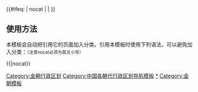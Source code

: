 {{Navbox
| name = 金朝行政区划
| state = 
| title = [[金朝]][[金朝行政区划|行政区划]]
| basestyle = 
| image = 
|above = [[五京制]]

| group1 = [[上京路]]
| list1 = 
{{Navbox subgroup
| group1 = 府
| list1 = [[會寧府]]
| group2 = 州
| list2 = [[肇州 (古代)|肇州]] &#124; [[隆州 (金朝)|隆州]] &#124; [[信州 (遼朝)|信州]]
| group3 = 路
| list3 = [[蒲与路]] &#124; [[合懶路]] &#124; [[恤品路]] &#124; [[曷蘇館路]] &#124; [[胡里改路]]
| group4 = 軍司
| list4 = 烏古迪烈統軍司 
}} 

| group2 = [[中都路]]
| list2 = 
{{Navbox subgroup
| group1 = 府
| list1 = [[大兴府]]
| group2 = 州
| list2 = [[通州 (北京)‎|通州]] &#124; [[蓟州 (古代)|薊州]] &#124; [[易州]] &#124; [[涿州 (古代)|涿州]] &#124; [[顺州 (唐朝)|順州]] &#124; [[平州 (隋朝)|平州]] &#124; [[滦州 (古代)|灤州]] &#124; [[雄州 (河北)|雄州]] &#124; [[霸州 (后周)|霸州]] &#124; [[保州 (北宋)|保州]] &#124; [[安州 (金朝)|安州]] &#124; [[遂州 (河北)|遂州]] &#124; [[安肃州]] 
}} 

| group3 = [[东京路]]
| list3 = 
{{Navbox subgroup
| group1 = 府
| list1 = [[辽阳府]]
| group2 = 州
| list2 = [[澄州 (金朝)|澄州]] &#124; [[沈州]] &#124; [[貴德州]] &#124; [[盖州 (金朝)|蓋州]] &#124; [[复州]] &#124; [[来遠州]] 
}} 

| group4 = [[北京路 (金朝)|北京路]]
| list4 = 
{{Navbox subgroup
| group1 = 府
| list1 = [[大定府 (辽朝)|大定府]] &#124; [[广寧府]] &#124; [[興中府]] &#124; [[上京临潢府|臨潢府]]
| group2 = 州
| list2 = [[利州 (辽朝)|利州]] &#124; [[义州 (金朝)|義州]] &#124; [[锦州 (辽朝)|錦州]] &#124; [[瑞州 (金朝)|瑞州]] &#124; [[懿州 (辽朝)|懿州]] &#124; [[建州 (辽朝)|建州]] &#124; [[全州 (金朝)|全州]] &#124; [[庆州 (内蒙古)|慶州]] &#124; [[兴州 (河北)|興州]] &#124; [[泰州 (辽朝)|泰州]] 
}} 

| group5 = [[西京路]]
| list5 = 
{{Navbox subgroup
| group1 = 府
| list1 = [[大同府]] &#124; [[德兴府]]
| group2 = 州
| list2 = [[丰州 (内蒙)|丰州]] &#124; [[弘州]] &#124; [[净州]] &#124; [[桓州 (金朝)|桓州]] &#124; [[抚州 (辽朝)|撫州]] &#124; [[昌州 (金朝)|昌州]] &#124; [[宣德州]] &#124; [[朔州 (北齐)|朔州]] &#124; [[武州 (辽朝)|武州]] &#124; [[应州 (后唐)|应州]] &#124; [[蔚州 (北魏)|蔚州]] &#124; [[云内州]] &#124; [[宁边州]] &#124; [[東勝州]] 
| group3 = 部族節度使
| list3 = 烏昆神魯 &#124; 烏古里 &#124; 石塁 &#124; 助魯 &#124; 孛特本 &#124; 計魯 &#124; 部羅火扎石合 &#124; 土魯渾扎石合
| group4 = 詳穏
| list4 = 咩乣 &#124; 木典乣 &#124; 骨典乣 &#124; 唐古乣 &#124; 耶剌都乣 &#124; 移典乣 &#124; 蘇木典乣 &#124; 胡都乣 &#124; 霞馬乣
}} 

| group6 = [[南京路 (金朝)|南京路]]
| list6 = 
{{Navbox subgroup
| group1 = 府
| list1 = [[開封府]] &#124; [[归德府]] &#124; [[河南府]]
| group2 = 州
| list2 = [[睢州 (金朝)|睢州]] &#124; [[单州]] &#124; [[寿州 (隋朝)|寿州]] &#124; [[陕州 (古代)|陝州]] &#124; [[邓州 (隋朝)|鄧州]] &#124; [[唐州 (唐朝)|唐州]] &#124; [[裕州 (金朝)|裕州]] &#124; [[嵩州 (金朝)|嵩州]] &#124; [[汝州 (古代)|汝州]] &#124; [[許州]] &#124; [[钧州]] &#124; [[亳州 (古代)|亳州]] &#124; [[陳州]] &#124; [[蔡州 (隋朝)|蔡州]] &#124; [[息州]] &#124; [[郑州 (古代)|鄭州]] &#124; [[颍州 (北魏)|潁州]] &#124; [[宿州 (古代)|宿州]] &#124; [[泗州]] 
}} 

| group7 = [[河北東路]]
| list7 = 
{{Navbox subgroup
| group1 = 府
| list1 = [[河间府]]
| group2 = 州
| list2 = [[蠡州]] &#124; [[莫州]] &#124; [[献州]] &#124; [[冀州 (古代)|冀州]] &#124; [[深州 (古代)|深州]] &#124; [[清州 (北宋)|清州]] &#124; [[沧州 (古代)|滄州]] &#124; [[景州 (隋朝)|景州]]
}}

| group8 = [[河北西路]]
| list8 = 
{{Navbox subgroup
| group1 = 府
| list1 = [[真定府]] &#124; [[彰德府]] &#124; [[中山府]]
| group2 = 州
| list2 = [[威州 (金朝)|威州]] &#124; [[沃州 (金朝)|沃州]] &#124; [[邢州]] &#124; [[洺州]] &#124; [[磁州]] &#124; [[祁州]] &#124; [[濬州]] &#124; [[卫州]] &#124; [[滑州]] 
}}

| group9 = [[山東東路]]
| list9 = 
{{Navbox subgroup
| group1 = 府
| list1 = [[益都府]] &#124; [[济南府]]
| group2 = 州
| list2 = [[潍州]] &#124; [[滨州 (古代)|滨州]] &#124; [[沂州]] &#124; [[密州 (山东)|密州]] &#124; [[海州 (东魏)|海州]] &#124; [[莒州]] &#124; [[棣州]] &#124; [[淄州]] &#124; [[莱州 (古代)|萊州]] &#124; [[登州]] &#124; [[宁海州]]
}}

| group10 = [[山東西路]]
| list10 = 
{{Navbox subgroup
| group1 = 府
| list1 = [[东平府 (北宋)|東平府]]
| group2 = 州
| list2 = [[济州 (后周)|济州]] &#124; [[徐州 (三国至明朝)|徐州]] &#124; [[邳州 (古代)|邳州]] &#124; [[滕州 (古代)|滕州]] &#124; [[博州]] &#124; [[兖州 (古代)|兗州]] &#124; [[泰安州]] &#124; [[德州 (山东)|德州]] &#124; [[曹州]]
}}

| group11 = [[大名府路]]
| list11 = 
{{Navbox subgroup
| group1 = 府
| list1 = [[大名府]]
| group2 = 州
| list2 = [[恩州 (1048年—1369年)|恩州]] &#124; [[濮州]] &#124; [[开州 (金朝)|開州]] 
}}

| group12 = [[河東北路]]
| list12 = 
{{Navbox subgroup
| group1 = 府
| list1 = [[太原府]]
| group2 = 州
| list2 = [[晋州 (金朝)|晋州]] &#124; [[忻州 (古代)|忻州]] &#124; [[平定州]] &#124; [[汾州]] &#124; [[石州 (北周)|石州]] &#124; [[葭州]] &#124; [[代州]] &#124; [[隩州]] &#124; [[宁化州]] &#124; [[嵐州]] &#124; [[岢嵐州]] &#124; [[保德州]] &#124; [[管州 (唐朝)|管州]]
}}

| group13 = [[河東南路]]
| list13 = 
{{Navbox subgroup
| group1 = 府
| list1 = [[平阳府]] &#124; [[蒲州 (北周)|河中府]]
| group2 = 州
| list2 = [[隰州 (隋朝)|隰州]] &#124; [[吉州 (金朝)|吉州]] &#124; [[绛州]] &#124; [[解州]] &#124; [[泽州]]（[[忠昌军节度使]]） &#124; [[潞州]] &#124; [[辽州 (隋朝)|遼州]] &#124; [[沁州]] &#124; [[懷州]] &#124; [[孟州 (古代)|孟州]]
}}

| group14 = [[京兆府路]]
| list14 = 
{{Navbox subgroup
| group1 = 府
| list1 = [[京兆府]]
| group2 = 州
| list2 = [[商州 (北周)|商州]] &#124; [[虢州]] &#124; [[乾州 (乾宁)|乾州]] &#124; [[同州]] &#124; [[耀州 (唐朝)|耀州]] &#124; [[华州 (西魏)|華州]]
}}
 
| group15 = [[咸平路]]
| list15 = 
{{Navbox subgroup
| group1 = 府
| list1 = [[咸平府]]
| group2 = 州
| list2 = [[韩州]]
}}

| group16 = [[鳳翔路 (金朝)|鳳翔路]]
| list16 = 
{{Navbox subgroup
| group1 = 府
| list1 = [[鳳翔府]] &#124; [[平涼府]]
| group2 = 州
| list2 = [[德顺州]] &#124; [[镇戎州]] &#124; [[秦州 (古代)|秦州]] &#124; [[隴州]]
}}

| group17 = [[鄜延路]]
| list17 = 
{{Navbox subgroup
| group1 = 府
| list1 = [[延安府]]
| group2 = 州
| list2 = [[丹州]] &#124; [[保安州 (金朝)|保安州]] &#124; [[绥德州]] &#124; [[鄜州]] &#124; [[坊州]]
}}

| group18 = [[庆原路]]
| list18 = 
{{Navbox subgroup
| group1 = 府
| list1 = [[慶陽府]]
| group2 = 州
| list2 = [[环州 (后周)|環州]] &#124; [[寧州]] &#124; [[邠州 (彬州)|邠州]] &#124; [[原州 (北魏)|原州]] &#124; [[涇州]]
}}

| group19 = [[臨洮路]]
| list19 = 
{{Navbox subgroup
| group1 = 府
| list1 = [[臨洮府]]
| group2 = 州
| list2 = [[积石州]] &#124; [[洮州]] &#124; [[兰州 (隋朝)|蘭州]] &#124; [[巩州 (北宋)|鞏州]] &#124; [[会州]] &#124; [[河州 (前凉)|河州]]
}}


|below = 金国行政区域实行[[路 (行政区划)|路]]、[[府 (行政区划)|府]]（[[州]]）、[[县]]三级管理，路为[[一级行政区]]，共19个。
}}<includeonly>{{#ifeq: {{{1}}} | nocat | <!--空--> | [[Category:金朝行政区划]] }}</includeonly><noinclude>

== 使用方法 ==
本模板会自动把引用它的页面加入分类。引用本模板时使用下列语法，可以避免加入分类：<small>（注意nocat必须为英文小写）</small>

<nowiki>{{</nowiki>{{PAGENAME}}<nowiki>|nocat}}</nowiki>

[[Category:中国各朝代行政区划导航模板]]
[[Category:金朝行政区划|*]]
[[Category:金朝模板]]
</noinclude>